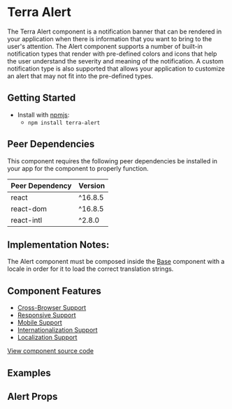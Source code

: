 


<Badge />

# Terra Alert

The Terra Alert component is a notification banner that can be rendered in your application when there is information that you want to bring to the user's attention.  The Alert component supports a number of built-in notification types that render with pre-defined colors and icons that help the user understand the severity and meaning of the notification. A custom notification type is also supported that allows your application to customize an alert that may not fit into the pre-defined types.


## Getting Started

- Install with [npmjs][3]:
  - `npm install terra-alert`

<!-- AUTO-GENERATED-CONTENT:START Peer Dependencies -->
## Peer Dependencies

This component requires the following peer dependencies be installed in your app for the component to properly function.

| Peer Dependency | Version |
|-|-|
| react | ^16.8.5 |
| react-dom | ^16.8.5 |
| react-intl | ^2.8.0 |



<!-- AUTO-GENERATED-CONTENT:END -->

## Implementation Notes:
The Alert component must be composed inside the [Base][1] component with a locale in order for it to load the correct translation strings.

[1]: https://github.com/cerner/terra-core/tree/master/packages/terra-base/docs
[3]: https://www.npmjs.com

## Component Features
* [Cross-Browser Support](https://engineering.cerner.com/terra-ui/contributing/terra-ui/component-standards#cross-browser-support)
* [Responsive Support](https://engineering.cerner.com/terra-ui/contributing/terra-ui/component-standards#responsive-support)
* [Mobile Support](https://engineering.cerner.com/terra-ui/contributing/terra-ui/component-standards#mobile-support)
* [Internationalization Support](https://engineering.cerner.com/terra-ui/contributing/terra-ui/component-standards#internationalization-i18n-support)
* [Localization Support](https://engineering.cerner.com/terra-ui/contributing/terra-ui/component-standards#internationalization-i18n-support)

[View component source code](https://github.com/cerner/terra-core/tree/master/packages/terra-alert)

## Examples
<AlertExample title="Default Alert" />
<ErrorExample title="Error Alert" />
<WarningExample title="Warning Alert" />
<AdvisoryExample title="Advisory Alert" />
<InfoExample title="Information Alert" />
<SuccessExample title="Success Alert" />
<CustomExample title="Custom Alert" />
<LongTextExample title="Long Text Alert" />
<ActionExample title="Alert with Action" />
<DismissibleExample title="Dismissible Alert" />
<ActionAndDismissibleExample title="Dismissible Alert with Actions" />

## Alert Props
<AlertPropsTable />